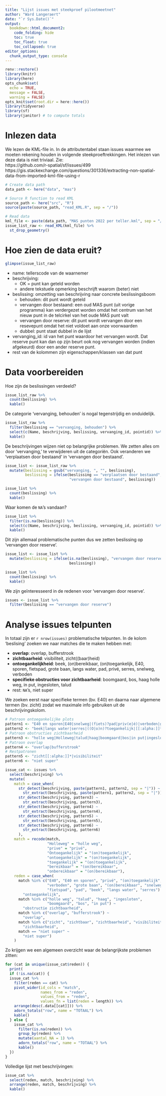 ```yaml
---
title: "Lijst issues met steekproef pilootmeetnet"
author: "Ward Langeraert"
date: "`r Sys.Date()`"
output:
  bookdown::html_document2:
    code_folding: hide
    toc: true
    toc_float: true
    toc_collapsed: true
editor_options: 
  chunk_output_type: console
---
```


```r
renv::restore()
library(knitr)
library(here)
opts_chunk$set(
  echo = TRUE,
  message = FALSE,
  warning = FALSE)
opts_knit$set(root.dir = here::here())
library(tidyverse)
library(sf)
library(janitor) # to compute totals
```


# Inlezen data

We lezen de KML-file in. In de attributentabel staan issues waarmee we moeten rekening houden in volgende steekproeftrekkingen. Het inlezen van deze data is niet triviaal. Zie:  
https://github.com/r-spatial/sf/issues/499  
https://gis.stackexchange.com/questions/301336/extracting-non-spatial-data-from-imported-kml-file-using-r  

```r
# Create data path
data_path <- here("data", "mas")

# Source R function to read KML
source_path <- here("src", "R")
source(paste(source_path, "read_KML.R", sep = "/"))

# Read data
kml_file <- paste(data_path, "MAS punten 2022 per teller.kml", sep = "/")
issue_list_raw <- read_KML(kml_file) %>%
  st_drop_geometry()
```


# Hoe zien de data eruit?

```r
glimpse(issue_list_raw)
```

- name: tellerscode van de waarnemer
- beschrijving:
    - OK = punt kan geteld worden
    - andere tekstuele opmerking beschrijft waarom (beter) niet
- beslissing: omzetting van beschrijving naar concrete beslissingsboom
    - behouden: dit punt wordt geteld
    - vervangen door bestaand: een oud MAS punt (uit vorige programma) kan verdergezet worden omdat het centrum van het nieuw punt in de telcirkel van het oude MAS punt valt
    - vervangen door reserve: dit punt wordt vervangen door een resevepunt omdat het niet voldoet aan onze voorwaarden
    - dubbel: punt staat dubbel in de lijst
- vervanging_id: id van het punt waardoor het vervangen wordt. Dat reserve punt kan dan op zijn beurt ook nog vervangen worden (indien afgekeurd) door een ander reserve punt.
- rest van de kolommen zijn eigenschappen/klassen van dat punt


# Data voorbereiden

Hoe zijn de beslissingen verdeeld?

```r
issue_list_raw %>%
  count(beslissing) %>%
  kable()
```

De categorie 'vervanging, behouden' is nogal tegenstrijdig en onduidelijk.

```r
issue_list_raw %>%
  filter(beslissing == "vervanging, behouden") %>%
  select(c(Name, beschrijving, beslissing, vervanging_id, pointid)) %>%
  kable()
```

De beschrijvingen wijzen niet op belangrijke problemen. We zetten alles om door 'vervanging,' te verwijderen uit de categoriën. Ook veranderen we 'verplaatsen door bestaand' in 'vervangen door bestaand'.

```r
issue_list <- issue_list_raw %>%
  mutate(beslissing = gsub("vervanging, ", "", beslissing),
         beslissing = ifelse(beslissing == "verplaatsen door bestaand", 
                             "vervangen door bestaand", beslissing))

issue_list %>%
  count(beslissing) %>%
  kable()
```

Waar komen de `NA`'s vandaan?

```r
issue_list %>%
  filter(is.na(beslissing)) %>%
  select(c(Name, beschrijving, beslissing, vervanging_id, pointid)) %>%
  kable()
```

Dit zijn allemaal problematische punten dus we zetten beslissing op 'vervangen door reserve'.

```r
issue_list <- issue_list %>%
  mutate(beslissing = ifelse(is.na(beslissing), "vervangen door reserve", 
                             beslissing))

issue_list %>%
  count(beslissing) %>%
  kable()
```

We zijn geïnteresseerd in de redenen voor 'vervangen door reserve'.

```r
issues <- issue_list %>%
  filter(beslissing == "vervangen door reserve")
```


# Analyse issues telpunten

In totaal zijn er `r nrow(issues)` problematische telpunten. In de kolom 'beslising' zoeken we naar matches die te maken hebben met:

- **overlap**: overlap, bufferstrook
- **zichtbaarheid**: visibiliteit, zicht((baar)heid)
- **ontoegankelijkheid**: beek, (on)bereikbaar, (on)toegankelijk, E40, sporen, fietspad, grote baan, langs water, pad, privé, serres, snelweg, verboden
- **specifieke obstructies voor zichtbaarheid**: boomgaard, bos, haag holle weg, in put, ingesloten, talud
- rest: `NA`'s, niet super

We zoeken eerst naar specifieke termen (bv. E40) en daarna naar algemene termen (bv. zicht) zodat we maximale info gebruiken uit de beschrijvingskolom.

```r
# Patroon ontoegankelijke plots
pattern1 <- "E40 en sporen|E40|snelweg|(fiets)?pad|priv(e|é)|verboden|grote baan"
pattern2 <- "beek|langs water|serres|((O|o)n)?toegankelijk|[[:alpha:]]*bereikbaar"
# Patroon obstructies zichtbaarheid
pattern3 <- "holle weg|Holleweg|talud|haag|boomgaard|bos|in put|ingesloten"
# Patroon overlap
pattern4 <- "overlap|bufferstrook"
# Restpatronen
pattern5 <- "zicht[[:alpha:]]*|visibiliteit"
pattern6 <- "niet super"

issue_cat <- issues %>%
  select(beschrijving) %>%
  mutate(
    match = case_when(
      str_detect(beschrijving, paste(pattern1, pattern2, sep = "|")) ~ 
        str_extract(beschrijving, paste(pattern1, pattern2, sep = "|")),
      str_detect(beschrijving, pattern3) ~ 
        str_extract(beschrijving, pattern3),
      str_detect(beschrijving, pattern4) ~ 
        str_extract(beschrijving, pattern4),
      str_detect(beschrijving, pattern5) ~ 
        str_extract(beschrijving, pattern5),
      str_detect(beschrijving, pattern6) ~ 
        str_extract(beschrijving, pattern6)
      ),
    match = recode(match, 
                   "Holleweg" = "holle weg", 
                   "prive" = "privé", 
                   "Ontoegankelijk" = "(on)toegankelijk",
                   "ontoegankelijk" = "(on)toegankelijk",
                   "toegankelijk" = "(on)toegankelijk",
                   "bereikbaar" = "(on)bereikbaar",
                   "onbereikbaar" = "(on)bereikbaar"),
    reden = case_when(
      match %in% c("E40", "E40 en sporen", "privé", "(on)toegankelijk", 
                   "verboden", "grote baan", "(on)bereikbaar", "snelweg", 
                   "fietspad", "pad", "beek", "langs water", "serres") ~ 
        "ontoegankelijk",
      match %in% c("holle weg", "talud", "haag", "ingesloten", 
                   "boomgaard", "bos", "in put") ~ 
        "obstructie zichtbaarheid",
      match %in% c("overlap", "bufferstrook") ~ 
        "overlap",
      match %in% c("zicht", "zichtbaar", "zichtbaarheid", "visibiliteit") ~ 
        "zichtbaarheid",
      match == "niet super" ~ 
        "niet super")
    )
```

Zo krijgen we een algemeen overzicht waar de belangrijkste problemen zitten:

```r
for (cat in unique(issue_cat$reden)) {
  print(
  if (!is.na(cat)) {
  issue_cat %>%
    filter(reden == cat) %>%
    pivot_wider(id_cols = "match",
                names_from = "reden",
                values_from = "reden",
                values_fn = list(reden = length)) %>%
    arrange(desc(.data[[cat]])) %>%
    adorn_totals("row", name = "TOTAAL") %>%
    kable()
  } else {
    issue_cat %>%
      filter(is.na(reden)) %>%
      group_by(reden) %>%
      mutate(aantal_NA = 1) %>%
      adorn_totals("row", name = "TOTAAL") %>%
      kable()
  })
}
```

Volledige lijst met beschrijvingen:

```r
issue_cat %>%
  select(reden, match, beschrijving) %>%
  arrange(reden, match, beschrijving) %>%
  kable()
```

